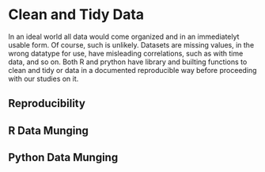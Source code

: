 # Clean and Tidy Data

In an ideal world all data would come organized and in an immediatelyt usable form. Of course, such is unlikely. Datasets are missing values, in the wrong datatype for use, have misleading correlations, such as with time data, and so on. Both R and prython have library and builting functions to clean and tidy or data in a documented reproducible way before proceeding with our studies on it.

## Reproducibility


## R Data Munging


## Python Data Munging

